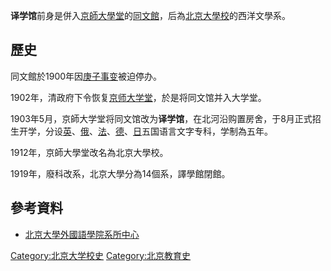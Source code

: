 {{Unreferenced|time=2019-01-31T03:11:35+00:00}}
'''译学馆'''前身是併入[[京師大學堂|京師大學堂]]的[[同文館|同文館]]，后為[[北京大學校|北京大學校]]的西洋文學系。

==歷史==

同文館於1900年因[[庚子事变|庚子事变]]被迫停办。

1902年，清政府下令恢复[[京师大学堂|京师大学堂]]，於是将同文馆并入大学堂。

1903年5月，京師大学堂将同文馆改为'''译学馆'''，在北河沿购置房舍，于8月正式招生开学，分设[[英|英]]、[[俄|俄]]、[[法|法]]、[[德|德]]、[[日|日]]五国语言文字专科，学制為五年。

1912年，京師大學堂改名為北京大學校。

1919年，廢科改系，北京大學分為14個系，譯學館閉館。

==參考資料==
* [http://sfl.pku.edu.cn/menulist.aspx?sort=%CF%B5%CB%F9%D6%D0%D0%C4&id=853 北京大學外國語學院系所中心]{{dead link|date=2018年4月 |bot=InternetArchiveBot |fix-attempted=yes }}

{{DEFAULTSORT:Y}}
[[Category:北京大学校史|Category:北京大学校史]]
[[Category:北京教育史|Category:北京教育史]]
